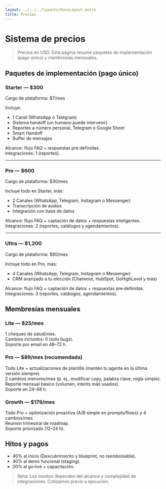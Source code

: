```yaml
---
layout: ../../../layouts/DocsLayout.astro
title: Precios
---
```



# Sistema de precios

> Precios en USD. Esta página resume paquetes de implementación (pago único) y membresías mensuales.

## Paquetes de implementación (pago único)

### Starter — $300  
Cargo de plataforma: $7/mes

Incluye:

- 1 Canal (WhatsApp o Telegram)
- Sistema handoff (un humano puede intervenir)
- Reportes a número personal, Telegram o Google Sheet
- Smart Handoff
- Buffer de mensajes

Alcance: flujo FAQ + respuestas pre‑definidas.  
Integraciones: 1 (reportes).

---

### Pro — $600  
Cargo de plataforma: $30/mes

Incluye todo en Starter, más:

- 2 Canales (WhatsApp, Telegram, Instagram o Messenger)
- Transcripción de audios
- Integración con base de datos

Alcance: flujo FAQ + captación de datos + respuestas inteligentes.  
Integraciones: 2 (reportes, catálogos y agendamientos).

---

### Ultra — $1,200  
Cargo de plataforma: $80/mes

Incluye todo en Pro, más:

- 4 Canales (WhatsApp, Telegram, Instagram o Messenger)
- CRM avanzado a tu elección (Chatwoot, HubSpot, GoHighLevel y más)

Alcance: flujo FAQ + captación de datos + respuestas pre‑definidas.  
Integraciones: 3 (reportes, catálogos, agendamientos).

## Membresías mensuales

### Lite — $25/mes
1 chequeo de salud/mes.  
Cambios incluidos: 0 (solo bugs).  
Soporte por email en 48–72 h.

### Pro — $89/mes (recomendada)
Todo Lite + actualizaciones de plantilla (mantén tu agente en la última versión siempre).  
2 cambios menores/mes (p. ej., modificar copy, palabra clave, regla simple).  
Reporte mensual básico (volumen, intents más usados).  
Soporte en 24–48 h.

### Growth — $179/mes
Todo Pro + optimización proactiva (A/B simple en prompts/flows) y 4 cambios/mes.  
Reunión trimestral de roadmap.  
Soporte priorizado (12–24 h).

## Hitos y pagos

- 40% al inicio (Descubrimiento y blueprint, no reembolsable).
- 40% al demo funcional (staging).
- 20% al go‑live + capacitación.

> Nota: Los montos dependen del alcance y complejidad de integraciones. Cotizamos previo a ejecución.
